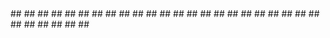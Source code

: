---
---

<CardGroup>
  <Card title="📄️Find opt-in link of our NGO1. Login to your Gupshup account from https://www.gupshup.io/developer/home" href="/docs/docs/FAQ/Find opt-in link of our NGO" />
</CardGroup>

<CardGroup>
  <Card title="📄️Check if contact is not opted inCheck if there is stop icon in the contact messages. If it is there, contact  is has not opted in, please ask contact to send optin keyword to the BOT." href="/docs/docs/FAQ/Check if contact is not opted in">
    ##
  </Card>
</CardGroup>

<CardGroup>
  <Card title="📄️Check if user is opted-in in the flowYou can use variable @contact.optin_status to check. It will  return True if user is opted it otherwise return False." href="/docs/docs/FAQ/Check if user is opted-in in the flow">
    ##
  </Card>
</CardGroup>

<CardGroup>
  <Card title="📄️Change admin in our FB business accountRefer this article Change access and permissions for a business account" href="/docs/docs/FAQ/Change admin in our FB business account">
    ##
  </Card>
</CardGroup>

<CardGroup>
  <Card title="📄️Update my profile picture of BOTYou can update the profile picture of your BOT account of WhatsApp from Gupshup settings page. - _Go to Home &gt;&gt;Dashboard &gt;&gt; Profile settings._" href="/docs/docs/FAQ/Update my profile picture of BOT">
    ##
  </Card>
</CardGroup>

<CardGroup>
  <Card title="📄️Make sure flow is not interrupted if contact sends any keyword in between the flow.Select the Ignore Keyword check box from edit flow screen to make sure the flow should not be interrupted in between if user sends keyword of another flow." href="/docs/docs/FAQ/Make sure flow is not interrupted if contact sends any keyword in between the flow.">
    ##
  </Card>
</CardGroup>

<CardGroup>
  <Card title="📄️Make a flow inactiveYou can inactivate a flow, which is not in use. This will prevent the flow from executing if a user enters keyword mapped to it." href="/docs/docs/FAQ/Make a flow inactive">
    ##
  </Card>
</CardGroup>

<CardGroup>
  <Card title="📄️Format the text in messages.Basic WhatsApp text formatting option are available in flow editor. Refer this article for more details" href="/docs/docs/FAQ/Format the text in messages.">
    ##
  </Card>
</CardGroup>

<CardGroup>
  <Card title="📄️Send a link of a specific flow to new contacts to join the BOTYou can configure a link like below and send to the contacts through SMS or emails." href="/docs/docs/FAQ/Send a link of a specific flow to new contacts to join the BOT">
    ##
  </Card>
</CardGroup>

<CardGroup>
  <Card title="📄️Get upload attachment option in Send messageTo get upload attachment option, one needs to setup GCS and make it active in Glific." href="/docs/docs/FAQ/Get upload attachment option in Send message">
    ##
  </Card>
</CardGroup>

<CardGroup>
  <Card title="📄️Give permissions to individuals in Google Cloud Storage GCS1 .  Go to google console (https://console.cloud.google.com)." href="/docs/docs/FAQ/Give permissions to individuals in Google Cloud Storage GCS">
    ##
  </Card>
</CardGroup>

<CardGroup>
  <Card title="📄️Currently in Glific, the bulk contact uploads can only be performed by the Glific Tech team. NGOs can use the discord channel or any other communication medium to share the required details with the team. The team requires all the list of contacts with specific details in an Excel format sheet. Once the required sheet is available it takes 24hrs or less to add them to the NGOs Glific account." href="/docs/docs/FAQ/Add bulk contacts to my Glific account">
    ##
  </Card>
</CardGroup>

<CardGroup>
  <Card title="📄️Display Name, Picture & Guidelines for ChatBot- Add Display Picture" href="/docs/docs/FAQ/Add the display Name of the BOT number and show it to end-users">
    ##
  </Card>
</CardGroup>

<CardGroup>
  <Card title="📄️Create a flow to capture multiple answers for a single questionWhile creating a program you might have a requirement to capture multiple answers for a single question. This requirement doesn&#39;t work with interactive messages but you can still use regular text to accomplish this." href="/docs/docs/FAQ/Create a flow to capture multiple answers for a single question">
    ##
  </Card>
</CardGroup>

<CardGroup>
  <Card title="📄️Check WhatsApp Quality Rating and Messaging LimitsCheck Whatsapp Messaging limits" href="/docs/docs/FAQ/Check WhatsApp Quality Rating and Messaging Limits">
    ##
  </Card>
</CardGroup>

<CardGroup>
  <Card title="📄️Read ReceiptsThe read receipts data is important for tracking user engagement. It lets you categorize the status of different messages you've sent into Sent, Delivered, Read (blue tick)etc" href="/docs/docs/FAQ/Read Receipts">
    ##
  </Card>
</CardGroup>

<CardGroup>
  <Card title="📄️Find the QR Code of BOT for opt-in contacts.1. Login to your Gupshup account" href="/docs/docs/FAQ/Find the QR Code of BOT for opt-in contacts.">
    ##
  </Card>
</CardGroup>

<CardGroup>
  <Card title="📄️Gupshup wallet balance and UsageRecharge Gupshup Walltet" href="/docs/docs/FAQ/Gupshup wallet balance and Usage">
    ##
  </Card>
</CardGroup>

<CardGroup>
  <Card title="📄️Update collection with bulk contacts or contact fields1 . Login to Glific" href="/docs/docs/FAQ/Update collection with bulk contacts or contact fields">
    ##
  </Card>
</CardGroup>

<CardGroup>
  <Card title="📄️Get a data of a particular flow from BigQueryGet Data for a Specific Flow from BigQuery:" href="/docs/docs/FAQ/Get a data of a particular flow from BigQuery">
    ##
  </Card>
</CardGroup>

<CardGroup>
  <Card title="📄️Get WABA ID1. Login to your Gupshup account." href="/docs/docs/FAQ/Get WABA ID">
    ##
  </Card>
</CardGroup>

<CardGroup>
  <Card title="📄️How to get Green Tick in Whatsapp BusinessBy displaying the green tick badge, WhatsApp enables users to swiftly spot official brand accounts on the platform. This badge confirms the account's authenticity as it is WhatsApp-verified, assuring users that it genuinely represents the claimed company." href="/docs/docs/FAQ/How to get Green Tick in Whatsapp Business">
    ##
  </Card>
</CardGroup>

<CardGroup>
  <Card title="📄️Using Glific APIs for OTP AuthenticationPrerequisites:" href="/docs/docs/FAQ/Using Glific APIs for OTP Authentication">
    ##
  </Card>
</CardGroup>

<CardGroup>
  <Card title="📄️Get Glific SupportIf you have a query or you facing any issue while using Glific. Please don't wait and take help from Glific team." href="/docs/docs/FAQ/Get Glific Support">
    ##
  </Card>
</CardGroup>

<CardGroup>
  <Card title="📄️Deduction Type of Messages on the WhatsApp Business Platform3 minute read &nbsp; &nbsp; &nbsp; &nbsp; &nbsp; &nbsp; &nbsp; &nbsp; &nbsp; &nbsp; &nbsp; &nbsp; &nbsp; &nbsp; &nbsp; &nbsp; &nbsp; &nbsp; &nbsp; &nbsp; &nbsp; &nbsp; &nbsp; &nbsp; &nbsp; &nbsp; &nbsp; &nbsp; &nbsp; &nbsp; &nbsp; &nbsp; &nbsp; &nbsp; &nbsp; &nbsp; &nbsp; &nbsp; &nbsp; &nbsp; &nbsp; &nbsp; &nbsp; &nbsp; &nbsp; &nbsp; &nbsp; &nbsp; &nbsp; &nbsp; &nbsp; &nbsp; &nbsp; &nbsp; &nbsp; &nbsp; &nbsp; &nbsp; &nbsp; &nbsp; Beginner" href="/docs/docs/FAQ/Deduction Type of Messages on the WhatsApp Business Platform">
    ##
  </Card>
</CardGroup>

<CardGroup>
  <Card title="📄️Enable Google Sheet API and link to Glific3 minute read &nbsp; &nbsp; &nbsp; &nbsp; &nbsp; &nbsp; &nbsp; &nbsp; &nbsp; &nbsp; &nbsp; &nbsp; &nbsp; &nbsp; &nbsp; &nbsp; &nbsp; &nbsp; &nbsp; &nbsp; &nbsp; &nbsp; &nbsp; &nbsp; &nbsp; &nbsp; &nbsp; &nbsp; &nbsp; &nbsp; &nbsp; &nbsp; &nbsp; &nbsp; &nbsp; &nbsp; &nbsp; &nbsp; &nbsp; &nbsp; &nbsp; &nbsp; &nbsp; &nbsp; &nbsp; &nbsp; &nbsp; &nbsp; &nbsp; &nbsp; &nbsp; &nbsp; &nbsp; &nbsp; &nbsp; &nbsp; &nbsp; &nbsp; &nbsp; &nbsp; Beginner" href="/docs/docs/FAQ/Enable Google Sheet API and link to Glific">
    ##
  </Card>
</CardGroup>

<CardGroup>
  <Card title="📄️Grant access to the Service Account in Google Console### 3 minute read &nbsp; &nbsp; &nbsp; &nbsp; &nbsp; &nbsp; &nbsp; &nbsp; &nbsp; &nbsp; &nbsp; &nbsp; &nbsp; &nbsp; &nbsp; &nbsp; &nbsp; &nbsp; &nbsp; &nbsp; &nbsp; &nbsp; &nbsp; &nbsp; &nbsp; &nbsp; &nbsp; &nbsp; &nbsp; &nbsp; &nbsp; &nbsp; &nbsp; &nbsp; &nbsp; &nbsp; &nbsp; &nbsp; &nbsp; &nbsp; &nbsp; &nbsp; &nbsp; &nbsp; &nbsp; &nbsp; &nbsp; &nbsp; &nbsp; &nbsp; &nbsp; &nbsp; &nbsp; &nbsp; &nbsp; &nbsp; &nbsp; &nbsp; &nbsp; &nbsp; Beginner" href="/docs/docs/FAQ/Grant access to the Service Account in Google Console">
    ##
  </Card>
</CardGroup>

<CardGroup>
  <Card title="📄️How to add new contacts in bulk3 minute read &nbsp; &nbsp; &nbsp; &nbsp; &nbsp; &nbsp; &nbsp; &nbsp; &nbsp; &nbsp; &nbsp; &nbsp; &nbsp; &nbsp; &nbsp; &nbsp; &nbsp; &nbsp; &nbsp; &nbsp; &nbsp; &nbsp; &nbsp; &nbsp; &nbsp; &nbsp; &nbsp; &nbsp; &nbsp; &nbsp; &nbsp; &nbsp; &nbsp; &nbsp; &nbsp; &nbsp; &nbsp; &nbsp; &nbsp; &nbsp; &nbsp; &nbsp; &nbsp; &nbsp; &nbsp; &nbsp; &nbsp; &nbsp; &nbsp; &nbsp; &nbsp; &nbsp; &nbsp; &nbsp; &nbsp; &nbsp; &nbsp; &nbsp; &nbsp; &nbsp; Beginner" href="/docs/docs/FAQ/How to add new contacts in bulk">
    ##
  </Card>
</CardGroup>

<CardGroup>
  <Card title="📄️Languages Supported### 2 minute read &nbsp; &nbsp; &nbsp; &nbsp; &nbsp; &nbsp; &nbsp; &nbsp; &nbsp; &nbsp; &nbsp; &nbsp; &nbsp; &nbsp; &nbsp; &nbsp; &nbsp; &nbsp; &nbsp; &nbsp; &nbsp; &nbsp; &nbsp; &nbsp; &nbsp; &nbsp; &nbsp; &nbsp; &nbsp; &nbsp; &nbsp; &nbsp; &nbsp; &nbsp; &nbsp; &nbsp; &nbsp; &nbsp; &nbsp; &nbsp; &nbsp; &nbsp; &nbsp; &nbsp; &nbsp; &nbsp; &nbsp; &nbsp; &nbsp; &nbsp; &nbsp; &nbsp; &nbsp; &nbsp; &nbsp; Beginner" href="/docs/docs/FAQ/Languages Supported">
    ##
  </Card>
</CardGroup>

<CardGroup>
  <Card title="📄️Managing Gupshup Wallet Balance and Suspension### 3 minute read &nbsp; &nbsp; &nbsp; &nbsp; &nbsp; &nbsp; &nbsp; &nbsp; &nbsp; &nbsp; &nbsp; &nbsp; &nbsp; &nbsp; &nbsp; &nbsp; &nbsp; &nbsp; &nbsp; &nbsp; &nbsp; &nbsp; &nbsp; &nbsp; &nbsp; &nbsp; &nbsp; &nbsp; &nbsp; &nbsp; &nbsp; &nbsp; &nbsp; &nbsp; &nbsp; &nbsp; &nbsp; &nbsp; &nbsp; &nbsp; &nbsp; &nbsp; &nbsp; &nbsp; &nbsp; &nbsp; &nbsp; &nbsp; &nbsp; &nbsp; &nbsp; &nbsp; &nbsp; &nbsp; &nbsp; &nbsp; &nbsp; &nbsp; &nbsp; &nbsp; Beginner" href="/docs/docs/FAQ/Managing Gupshup Wallet Balance and Suspension">
    ##
  </Card>
</CardGroup>
